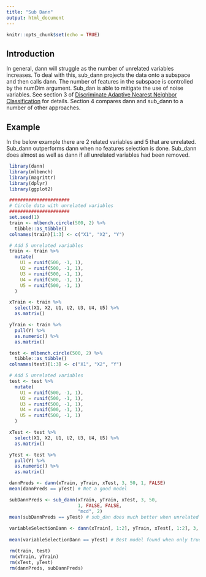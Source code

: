 ```yaml
---
title: "Sub Dann"
output: html_document
---
```


```r
knitr::opts_chunk$set(echo = TRUE)
```

## Introduction
In general, dann will struggle as the number of unrelated variables increases. To deal with this, sub_dann projects the data onto a subspace and then calls dann. The number of features in the subspace is controlled by the numDim argument. Sub_dan is able to mitigate the use of noise variables. See section 3 of [Discriminate Adaptive Nearest Neighbor Classification](https://web.stanford.edu/~hastie/Papers/dann_IEEE.pdf) for details. Section 4 compares dann and sub_dann to a number of other approaches.

## Example
In the below example there are 2 related variables and 5 that are unrelated. Sub_dann outperforms dann when no features selection is done. Sub_dann does almost as well as dann if all unrelated variables had been removed.

```r
 library(dann)
 library(mlbench)
 library(magrittr)
 library(dplyr)
 library(ggplot2)

 ######################
 # Circle data with unrelated variables
 ######################
 set.seed(1)
 train <- mlbench.circle(500, 2) %>%
   tibble::as_tibble()
 colnames(train)[1:3] <- c("X1", "X2", "Y")

 # Add 5 unrelated variables
 train <- train %>%
   mutate(
     U1 = runif(500, -1, 1),
     U2 = runif(500, -1, 1),
     U3 = runif(500, -1, 1),
     U4 = runif(500, -1, 1),
     U5 = runif(500, -1, 1)
   )

 xTrain <- train %>%
   select(X1, X2, U1, U2, U3, U4, U5) %>%
   as.matrix()

 yTrain <- train %>%
   pull(Y) %>%
   as.numeric() %>%
   as.matrix()

 test <- mlbench.circle(500, 2) %>%
   tibble::as_tibble()
 colnames(test)[1:3] <- c("X1", "X2", "Y")

 # Add 5 unrelated variables
 test <- test %>%
   mutate(
     U1 = runif(500, -1, 1),
     U2 = runif(500, -1, 1),
     U3 = runif(500, -1, 1),
     U4 = runif(500, -1, 1),
     U5 = runif(500, -1, 1)
   )

 xTest <- test %>%
   select(X1, X2, U1, U2, U3, U4, U5) %>%
   as.matrix()

 yTest <- test %>%
   pull(Y) %>%
   as.numeric() %>%
   as.matrix()

 dannPreds <- dann(xTrain, yTrain, xTest, 3, 50, 1, FALSE)
 mean(dannPreds == yTest) # Not a good model

 subDannPreds <- sub_dann(xTrain, yTrain, xTest, 3, 50,
                          1, FALSE, FALSE,
                          "mcd", 2)
 mean(subDannPreds == yTest) # sub_dan does much better when unrelated variables are present.
 
 variableSelectionDann <- dann(xTrain[, 1:2], yTrain, xTest[, 1:2], 3, 50, 1, FALSE)
 
 mean(variableSelectionDann == yTest) # Best model found when only true predictors are used.

 rm(train, test)
 rm(xTrain, yTrain)
 rm(xTest, yTest)
 rm(dannPreds, subDannPreds)
```


